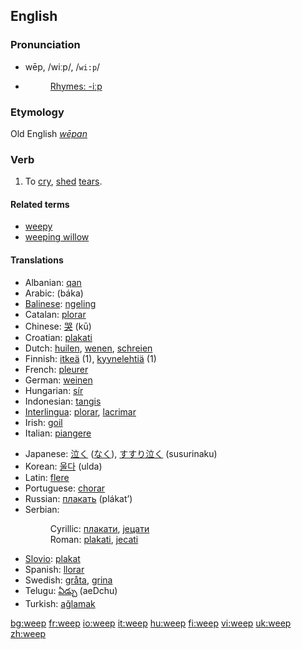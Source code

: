 ==English==

=== Pronunciation ===
*wēp, /wiːp/, /<tt>wi:p</tt>/
*{{audio|en-us-weep.ogg|Audio (US)}}
*:[[Rhymes:English:-iːp|Rhymes: -iːp]]
===Etymology===
Old English ''[[wēpan]]''
===Verb===
{{irregverb|'''to weep'''|'''[[weeps]]'''|'''[[wept]]'''|'''[[wept]]'''|'''[[weeping]]'''}}
# To [[cry]], [[shed]] [[tear]]s.

====Related terms====
*[[weepy]]
*[[weeping willow]]

==== Translations ====
{{top}}
*Albanian: [[qan]]
*Arabic: {{ARchar|[[بكى]]}} (báka)
*[[Balinese]]: [[ngeling]]
*Catalan: [[plorar]]
*Chinese: [[哭]] (kū)
*Croatian: [[plakati]]
*Dutch: [[huilen]], [[wenen]], [[schreien]]
*Finnish: [[itkeä]] (1), [[kyynelehtiä]] (1)
*French: [[pleurer]]
*German: [[weinen]]
*Hungarian: [[sír]]
*Indonesian: [[tangis]]
*[[Interlingua]]: [[plorar]], [[lacrimar]]
*Irish: [[goil]]
*Italian: [[piangere]]
{{mid}}
*Japanese: [[泣く]] ([[なく]]), [[すすり泣く]] (susurinaku)
*Korean: [[울다]] (ulda)
*Latin: [[flere]]
*Portuguese: [[chorar]]
*Russian: [[плакать]] (plákat’)
*Serbian: 
*:Cyrillic: [[плакати]], [[јецати]]
*:Roman: [[plakati]], [[jecati]]
*[[Slovio]]: [[plakat]]
*Spanish: [[llorar]]
*Swedish: [[gråta]], [[grina]]
*Telugu: [[ఏడ్చు]] (aeDchu)
*Turkish: [[ağlamak]]
{{bottom}}

[[bg:weep]]
[[fr:weep]]
[[io:weep]]
[[it:weep]]
[[hu:weep]]
[[fi:weep]]
[[vi:weep]]
[[uk:weep]]
[[zh:weep]]